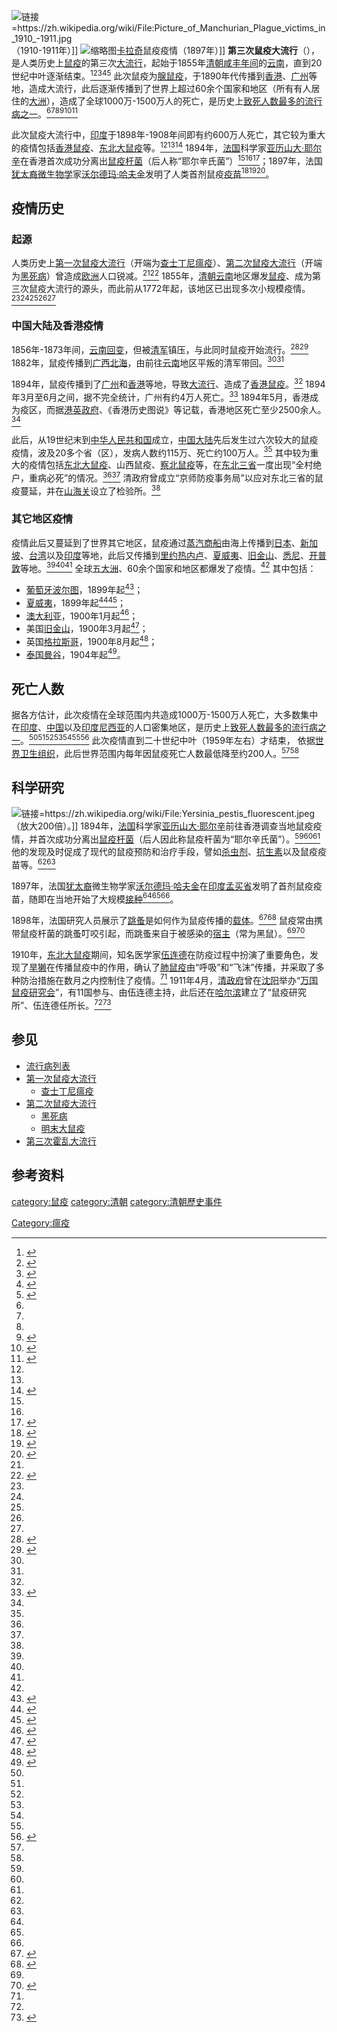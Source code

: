 {{medical}}
[[File:Picture_of_Manchurian_Plague_victims_in_1910_-1911.jpg|链接=https://zh.wikipedia.org/wiki/File:Picture_of_Manchurian_Plague_victims_in_1910_-1911.jpg]]（1910-1911年）]]
[[File:Man_being_injected_by_doctor,_during_the_outbreak_of_bubonic_Wellcome_V0029287.jpg|缩略图]][[卡拉奇|卡拉奇]]鼠疫疫情（1897年）]]
'''第三次鼠疫大流行'''（{{lang-en|Third plague pandemic}}），是人类历史上[[鼠疫|鼠疫]]的第三次[[大流行|大流行]]，起始于1855年[[清朝|清朝]][[咸丰_(年号)|咸丰年间]]的[[云南省|云南]]，直到20世纪中叶逐渐结束。<ref name=":0">{{Cite web|title=历史上那些骇人的传染病[疫情科普系列之九]|url=http://www.im.cas.cn/kxcb/wswdjt/202002/t20200208_5497980.html|accessdate=2020-12-15|author=赵欣|date=|format=|work=|publisher=[[中国科学院|中国科学院]]微生物研究所|language=zh|archive-date=2021-04-20|archive-url=https://web.archive.org/web/20210420230217/http://www.im.cas.cn/kxcb/wswdjt/202002/t20200208_5497980.html|dead-url=no}}</ref><ref name=":1">{{Cite web|title=小小老鼠，酿成大疫 鼠疫究竟是什么？|url=http://www.chinacdc.cn/jkzt/crb/jl/sy/zstd_10917/201710/t20171031_154509.html|accessdate=2020-12-15|author=|date=|format=|work=|publisher=[[中国疾病预防控制中心|中国疾病预防控制中心]]|language=zh|archive-date=2021-01-28|archive-url=https://web.archive.org/web/20210128155139/http://www.chinacdc.cn/jkzt/crb/jl/sy/zstd_10917/201710/t20171031_154509.html|dead-url=no}}</ref><ref name=":2">{{Cite web|title=鼠疫血清的背后，躺着一亿八千七百万具尸体|url=http://med.china.com.cn/content/pid/190734/tid/1026|accessdate=2020-12-15|author=|date=|format=|work=|publisher=[[中国网|中国网]]|language=zh|archive-date=2021-02-01|archive-url=https://web.archive.org/web/20210201005315/http://med.china.com.cn/content/pid/190734/tid/1026|dead-url=no}}</ref><ref name=":3">{{Cite journal|title=Top 10 Terrible Epidemics|author=Josh Sanburn|url=http://content.time.com/time/specials/packages/article/0,28804,2027479_2027486_2027498,00.html|last=|first=|date=2010-10-26|journal=《[[时代周刊|时代周刊]]》（''Time''）|issue=|doi=|others=|year=|volume=|page=|language=en-US|issn=0040-781X|pmid=|access-date=2020-12-15|archive-date=2021-02-14|archive-url=https://web.archive.org/web/20210214002643/http://content.time.com/time/specials/packages/article/0,28804,2027479_2027486_2027498,00.html|dead-url=no}}</ref><ref name=":9">{{Cite journal|title=Reemergence of human plague in Yunnan, China in 2016|url=https://www.ncbi.nlm.nih.gov/pmc/articles/PMC5999221/|last=Shi|first=Liyuan|last2=Yang|first2=Guirong|date=2018-06-13|journal=PLoS ONE|issue=6|doi=10.1371/journal.pone.0198067|volume=13|issn=1932-6203|pmc=5999221|pmid=29897940|last3=Zhang|first3=Zhikai|last4=Xia|first4=Lianxu|last5=Liang|first5=Ying|last6=Tan|first6=Hongli|last7=He|first7=Jinrong|last8=Xu|first8=Jianguo|last9=Song|first9=Zhizhong}}</ref> 此次鼠疫为[[腺鼠疫|腺鼠疫]]，于1890年代传播到[[英属香港|香港]]、[[广州市|广州]]等地，造成大流行，此后逐渐传播到了世界上超过60余个国家和地区（所有有人居住的[[大洲|大洲]]），造成了全球1000万-1500万人的死亡，是历史上[[流行病列表|致死人数最多的流行病之一]]。<ref name=":0" /><ref name=":2" /><ref name=":3" /><ref name=":4">{{Cite journal|title=The Third Plague Pandemic in Europe|url=https://www.ncbi.nlm.nih.gov/pmc/articles/PMC6501942/|last=Bramanti|first=Barbara|last2=Dean|first2=Katharine R.|date=2019-04-24|journal=Proceedings of the Royal Society B: Biological Sciences|issue=1901|doi=10.1098/rspb.2018.2429|volume=286|issn=0962-8452|pmc=6501942|pmid=30991930|last3=Walløe|first3=Lars|last4=Chr. Stenseth|first4=Nils|access-date=2020-12-15|archive-date=2020-03-25|archive-url=https://web.archive.org/web/20200325092604/https://www.ncbi.nlm.nih.gov/pmc/articles/PMC6501942/|dead-url=no}}</ref><ref name=":5">{{Cite web|title=WHO Report on Global Surveillance of Epidemic-prone Infectious Diseases|url=https://www.who.int/csr/resources/publications/surveillance/plague.pdf|accessdate=|author=|date=|format=|publisher=[[世界卫生组织|世界卫生组织]]（WHO）|language=en|archive-date=2021-03-19|archive-url=https://web.archive.org/web/20210319233312/https://www.who.int/csr/resources/publications/surveillance/plague.pdf|dead-url=no}}</ref><ref name=":13">{{Cite journal|title=Pestis Redux: The Initial Years of the Third Bubonic Plague Pandemic, 1894-1901|author=Myron Echenberg|url=https://www.jstor.org/stable/pdf/20078978.pdf|journal=Journal of World History|issue=2|doi=|others=|year=2002|volume=13|page=429-449|pmid=}}</ref> 

此次鼠疫大流行中，[[印度|印度]]于1898年-1908年间即有约600万人死亡，其它较为重大的疫情包括[[1894年香港鼠疫|香港鼠疫]]、[[东北大鼠疫|东北大鼠疫]]等。<ref name=":2" /><ref name=":5" /><ref name=":6">{{Cite journal|title=Plague history: Yersin's discovery of the causative bacterium in 1894 enabled, in the subsequent century, scientific progress in understanding the disease and the development of treatments and vaccines|url=https://pubmed.ncbi.nlm.nih.gov/24438235/|last=Butler|first=T.|date=2014-03|journal=Clinical Microbiology and Infection: The Official Publication of the European Society of Clinical Microbiology and Infectious Diseases|issue=3|doi=10.1111/1469-0691.12540|volume=20|pages=202–209|issn=1469-0691|pmid=24438235|access-date=2020-12-15|archive-date=2021-02-04|archive-url=https://web.archive.org/web/20210204153943/https://pubmed.ncbi.nlm.nih.gov/24438235/|dead-url=no}}</ref> 1894年，[[法国|法国]]科学家[[亞歷山大·耶爾辛|亚历山大·耶尔辛]]在香港首次成功分离出[[鼠疫杆菌|鼠疫杆菌]]（后人称“耶尔辛氏菌”）<ref name=":4" /><ref name=":6" /><ref name=":7">{{Cite web|title=耶爾辛——鼠疫菌的發現者－科技大觀園|url=https://scitechvista.nat.gov.tw/c/sWlI.htm|accessdate=2020-12-15|work=科技大觀園|language=zh-TW|archive-date=2021-02-01|archive-url=https://web.archive.org/web/20210201051325/https://scitechvista.nat.gov.tw/c/sWlI.htm|dead-url=no}}</ref>；1897年，法国[[犹太裔|犹太裔]][[微生物学|微生物学]]家[[沃尔德玛·哈夫金|沃尔德玛·哈夫金]]发明了人类首剂鼠疫[[疫苗|疫苗]]<ref name=":15">{{Cite news|title=Waldemar Haffkine: The vaccine pioneer the world forgot|url=https://www.bbc.com/news/world-asia-india-55050012|newspaper=BBC News|date=2020-12-11|accessdate=2021-01-03|language=en-GB|author=Joel Gunter, Vikas Pandey|work=|publisher=|format=|archive-date=2021-04-10|archive-url=https://web.archive.org/web/20210410194405/https://www.bbc.com/news/world-asia-india-55050012|dead-url=no}}</ref><ref name=":22">{{Cite web|title=沃尔德玛·哈夫金：被世界遗忘的疫苗先驱|url=http://med.china.com.cn/content/pid/221983/tid/1026|accessdate=2021-01-03|author=Joel Gunter，Vikas Pandey|date=2020-12-11|format=|work=|publisher=[[英国广播公司|英国广播公司]]（BBC）|agency=中国医疗|language=zh|archive-date=2021-04-16|archive-url=https://web.archive.org/web/20210416065653/http://med.china.com.cn/content/pid/221983/tid/1026|dead-url=no}}</ref><ref name=":32">{{Cite web|title=WALDEMAR MORDECAI HAFFKINE|url=http://www.haffkineinstitute.org/waldemar.htm|accessdate=2021-01-03|author=|date=|format=|work=|publisher=Haffkine Institute|language=|archive-date=2015-09-24|archive-url=https://web.archive.org/web/20150924024552/http://www.haffkineinstitute.org/waldemar.htm|dead-url=no}}</ref>。

== 疫情历史 ==

=== 起源 ===
人类历史上[[第一次鼠疫大流行|第一次鼠疫大流行]]（开端为[[查士丁尼瘟疫|查士丁尼瘟疫]]）、[[第二次鼠疫大流行|第二次鼠疫大流行]]（开端为[[黑死病|黑死病]]）曾造成[[欧洲|欧洲]]人口锐减。<ref name=":1" /><ref>{{Cite web|title=教科文组织：黑死病在丝绸之路上的传播给人们带来何种启示？|url=https://news.un.org/zh/story/2020/04/1053972|accessdate=2020-12-07|author=|date=2020-04-01|format=|work=|publisher=[[联合国|联合国]]|language=zh|archive-date=2021-04-08|archive-url=https://web.archive.org/web/20210408060414/https://news.un.org/zh/story/2020/04/1053972|dead-url=no}}</ref> 1855年，[[清朝|清朝]][[云南省|云南]]地区爆发[[鼠疫|鼠疫]]、成为第三次鼠疫大流行的源头，而此前从1772年起，该地区已出现多次小规模疫情。<ref name=":0" /><ref name=":1" /><ref name=":2" /><ref name=":9" /><ref name=":4" />

=== 中国大陆及香港疫情 ===
{{see also|云南回变}}

1856年-1873年间，[[云南回变|云南回变]]，但被[[清军|清军]]镇压，与此同时鼠疫开始流行。<ref name=":10">{{Cite journal|title=粮食、习俗、卫生与十九世纪的岭南瘟疫|author=赖文，李永宸|url=http://www.paper.edu.cn/scholar/showpdf/NUj2YNzIMTD0IxeQh|journal=《中国中医基础医学杂志》|issue=10|doi=|others=|year=2004|volume=|page=|pmid=|access-date=2020-12-28|archive-date=2021-02-01|archive-url=https://web.archive.org/web/20210201064858/http://www.paper.edu.cn/scholar/showpdf/NUj2YNzIMTD0IxeQh|dead-url=no}}</ref><ref name=":11">{{Cite web|title=历史时期中国的鼠疫自然疫源地|url=https://history.sjtu.edu.cn/SJTU/JDHistory/kindeditor/Upload/file/20200709/202007091008323390000.pdf|accessdate=|author=曹树基，李玉尚|date=|format=|publisher=|agency=上海交通大学|language=zh}}</ref> 1882年，鼠疫传播到[[广西壮族自治区|广西]][[北海市|北海]]，由前往[[云南省|云南]]地区平叛的清军带回。<ref name=":10" /><ref name=":11" />

1894年，鼠疫传播到了[[广州市|广州]]和[[香港|香港]]等地，导致[[大流行|大流行]]、造成了[[1894年香港鼠疫|香港鼠疫]]。<ref name=":5" /> 1894年3月至6月之间，据不完全统计，广州有约4万人死亡。<ref name=":14">{{Cite web|title=1894年香港鼠疫中的“太平山事件”|url=https://www.thepaper.cn/newsDetail_forward_1452445|accessdate=2020-12-28|author=姬凌辉|date=|format=|work=|publisher=[[澎湃新闻|澎湃新闻]]|language=|archive-date=2021-01-31|archive-url=https://web.archive.org/web/20210131211320/https://www.thepaper.cn/newsDetail_forward_1452445|dead-url=no}}</ref> 1894年5月，香港成为疫区，而据[[港英政府|港英政府]]、《香港历史图说》等记载，香港地区死亡至少2500余人。<ref name=":14" />

此后，从19世纪末到[[中华人民共和国|中华人民共和国]]成立，[[中国大陆|中国大陆]]先后发生过六次较大的鼠疫疫情，波及20多个省（区），发病人数约115万、死亡约100万人。<ref name=":0" /> 其中较为重大的疫情包括[[东北大鼠疫|东北大鼠疫]]、山西鼠疫、[[察北鼠疫|察北鼠疫]]等，在[[东北三省|东北三省]]一度出现“全村绝户，重病必死”的情况。<ref name=":1" /><ref name=":2" /> 清政府曾成立“京师防疫事务局”以应对东北三省的鼠疫蔓延，并在[[山海关|山海关]]设立了检验所。<ref name=":2" />

=== 其它地区疫情 ===
疫情此后又蔓延到了世界其它地区，鼠疫通过[[蒸汽船|蒸汽商船]]由海上传播到[[日本|日本]]、[[新加坡|新加坡]]、[[台湾|台湾]]以及[[印度|印度]]等地，此后又传播到[[里约热内卢|里约热内卢]]、[[夏威夷州|夏威夷]]、[[旧金山|旧金山]]、[[悉尼|悉尼]]、[[开普敦|开普敦]]等地。<ref name=":3" /><ref name=":4" /><ref name=":5" /> 全球[[五大洲|五大洲]]、60余个国家和地区都爆发了疫情。<ref name=":5" /> 其中包括：

* [[葡萄牙|葡萄牙]][[波尔图|波尔图]]，1899年起<ref>{{Cite journal|title="Plague Hospital in Porto - 1899"|author=Unknown author|url=https://www.repository.cam.ac.uk/handle/1810/284809|last=|first=|date=2018-11-08|journal=Institut Pasteur|issue=|doi=10.17863/CAM.32180|others=|year=2018|volume=|page=|language=en|pmid=|access-date=2020-12-28|archive-date=2021-02-06|archive-url=https://web.archive.org/web/20210206010959/https://www.repository.cam.ac.uk/handle/1810/284809|dead-url=no}}</ref>；
*[[夏威夷州|夏威夷]]，1899年起<ref>{{Cite book|chapter=Honolulu's Battle with Bubonic Plague|url=https://books.google.com/books?id=lE8XAAAAYAAJ&pg=RA1-PA97#v=onepage&q=plague&f=false|publisher=Honolulu Star-Bulletin|date=1900|language=en|title=All about Hawaii: The Recognized Book of Authentic Information on Hawaii, Combined with Thrum's Hawaiian Annual and Standard Guide|last=|first=|year=|isbn=|location=|pages=97|access-date=2020-12-28|archive-date=2020-08-19|archive-url=https://web.archive.org/web/20200819141514/https://books.google.com/books?id=lE8XAAAAYAAJ&pg=RA1-PA97#v=onepage&q=plague&f=false|dead-url=no}}</ref><ref>{{Cite web|title=PLAGUE IN PARADISE: A STUDY OF PLAGUE ON HAWAIIAN SUGARCANE PLANTATIONS|url=https://scholarsbank.uoregon.edu/xmlui/bitstream/handle/1794/7694/Bailey_Kevin_thesis2007.pdf?sequence=1|accessdate=|author=KEVIN R. BAILEY|date=2007|format=|publisher=[[俄勒冈大学|俄勒冈大学]] (University of Oregon)|language=en|archive-date=2020-08-09|archive-url=https://web.archive.org/web/20200809080839/https://scholarsbank.uoregon.edu/xmlui/bitstream/handle/1794/7694/Bailey_Kevin_thesis2007.pdf?sequence=1|dead-url=no}}</ref>；
*[[澳大利亚|澳大利亚]]，1900年1月起<ref>{{Cite web|title=Bubonic plague|url=https://www.nma.gov.au/defining-moments/resources/bubonic-plague|accessdate=2020-12-28|author=|date=|work=|publisher=[[澳大利亚国立博物馆|澳大利亚国立博物馆]] (National Museum of Australia)|language=en|archive-date=2019-05-27|archive-url=https://web.archive.org/web/20190527023640/https://www.nma.gov.au/defining-moments/resources/bubonic-plague|dead-url=no}}</ref>；
* 美国[[旧金山|旧金山]]，1900年3月起<ref>{{Cite book|chapter=|url=https://books.google.com/books?id=ZOsBAAAAYAAJ&pg=PA1042#v=onepage&q&f=false|publisher=American Medical Association.|date=1901|language=en|title=Journal of the American Medical Association|last=|first=|year=|isbn=|location=|pages=|access-date=2020-12-28|archive-date=2016-05-07|archive-url=https://web.archive.org/web/20160507001038/https://books.google.com/books?id=ZOsBAAAAYAAJ&pg=PA1042#v=onepage&q&f=false|dead-url=no}}</ref>；
* 英国[[格拉斯哥|格拉斯哥]]，1900年8月起<ref>{{Cite news|title=Rats 'wrongly blamed' for 1900 Glasgow plague outbreak|url=https://www.bbc.com/news/uk-scotland-46654092|newspaper=BBC News|date=2019-01-02|accessdate=2020-12-28|language=en-GB|archive-date=2021-02-20|archive-url=https://web.archive.org/web/20210220191431/https://www.bbc.com/news/uk-scotland-46654092|dead-url=no}}</ref>；
*[[泰国|泰国]][[曼谷|曼谷]]，1904年起<ref>{{Cite journal|title=PLAGUE STUDIES 1. A Summary of the History and a Survey of the Present Distribution of the Disease|author=R. POLLITZER|url=https://apps.who.int/iris/bitstream/handle/10665/266229/PMC2554113.pdf?sequence=1&isAllowed=y|journal=Bull. World Hlth Org.|issue=4|doi=|others=|year=1951|volume=|page=475-533|pmid=}}</ref>。

== 死亡人数 ==
据各方估计，此次疫情在全球范围内共造成1000万-1500万人死亡，大多数集中在[[印度|印度]]、[[中國|中国]]以及[[印度尼西亚|印度尼西亚]]的人口密集地区，是历史上[[流行病列表|致死人数最多的流行病之一]]。<ref name=":0" /><ref name=":2" /><ref name=":3" /><ref name=":4" /><ref name=":5" /><ref name=":13" /><ref name=":8">{{Cite web|title=The History of Plague – Part 1. The Three Great Pandemics|url=https://jmvh.org/article/the-history-of-plague-part-1-the-three-great-pandemics/|accessdate=2020-12-15|author=John Frith|date=|format=|work=|publisher=Journal of Military and Veterans' Health|language=en|archive-date=2019-10-02|archive-url=https://web.archive.org/web/20191002022050/https://jmvh.org/article/the-history-of-plague-part-1-the-three-great-pandemics/|dead-url=no}}</ref> 此次疫情直到二十世纪中叶（1959年左右）才结束， 依据[[世界卫生组织|世界卫生组织]]，此后世界范围内每年因鼠疫死亡人数最低降至约200人。<ref name=":5" /><ref name=":8" />

== 科学研究 ==
[[File:Yersinia_pestis_fluorescent.jpeg|链接=https://zh.wikipedia.org/wiki/File:Yersinia_pestis_fluorescent.jpeg]]（放大200倍）。]]
1894年，[[法国|法国]]科学家[[亞歷山大·耶爾辛|亚历山大·耶尔辛]]前往香港调查当地鼠疫疫情，并首次成功分离出[[鼠疫杆菌|鼠疫杆菌]]（后人因此称鼠疫杆菌为“耶尔辛氏菌”）。<ref name=":4" /><ref name=":6" /><ref name=":7" /> 他的发现及时促成了现代的鼠疫预防和治疗手段，譬如[[杀虫剂|杀虫剂]]、[[抗生素|抗生素]]以及鼠疫疫苗等。<ref name=":6" /><ref name=":7" /> 

1897年，法国[[犹太裔|犹太裔]]微生物学家[[沃尔德玛·哈夫金|沃尔德玛·哈夫金]]在[[英属印度|印度]][[孟買省|孟买省]]发明了首剂鼠疫疫苗，随即在当地开始了大规模[[疫苗接種|接种]]<ref name=":15" /><ref name=":22" /><ref name=":32" />。

1898年，法国研究人员{{le|保尔–路易·西蒙德|Paul-Louis Simond}}展示了[[跳蚤|跳蚤]]是如何作为鼠疫传播的[[载体_(生物学)|载体]]。<ref>{{Cite journal|title=[The discovery by Paul-Louis Simond of the role of the flea in the transmission of the plague]|url=https://pubmed.ncbi.nlm.nih.gov/11000944/|last=Mollaret|first=H. H.|date=1999-12|journal=Bulletin De La Societe De Pathologie Exotique (1990)|issue=5 Pt 2|volume=92|pages=383–387|issn=0037-9085|pmid=11000944}}</ref><ref name=":12">{{Cite journal|title=Paul-Louis Simond and his discovery of plague transmission by rat fleas: a centenary|url=https://pubmed.ncbi.nlm.nih.gov/9602755/|last=Simond|first=M.|last2=Godley|first2=M. L.|date=1998-02|journal=Journal of the Royal Society of Medicine|issue=2|doi=10.1177/014107689809100219|volume=91|pages=101–104|issn=0141-0768|pmc=1296502|pmid=9602755|last3=Mouriquand|first3=P. D.|access-date=2020-12-28|archive-date=2021-01-31|archive-url=https://web.archive.org/web/20210131230953/https://pubmed.ncbi.nlm.nih.gov/9602755/|dead-url=no}}</ref> 鼠疫常由携带鼠疫杆菌的跳蚤叮咬引起，而跳蚤来自于被感染的[[宿主|宿主]]（常为黑鼠）。<ref name=":12" /><ref>{{Cite journal|title=Paul-Louis Simond and his discovery of plague transmission by rat fleas: a centenary|url=https://pubmed.ncbi.nlm.nih.gov/9602755/|last=Simond|first=M.|last2=Godley|first2=M. L.|date=1998-02|journal=Journal of the Royal Society of Medicine|issue=2|doi=10.1177/014107689809100219|volume=91|pages=101–104|issn=0141-0768|pmc=1296502|pmid=9602755|last3=Mouriquand|first3=P. D.|access-date=2020-12-28|archive-date=2021-01-31|archive-url=https://web.archive.org/web/20210131230953/https://pubmed.ncbi.nlm.nih.gov/9602755/|dead-url=no}}</ref>

1910年，[[东北大鼠疫|东北大鼠疫]]期间，知名医学家[[伍连德|伍连德]]在防疫过程中扮演了重要角色，发现了[[旱獭|旱獭]]在传播鼠疫中的作用，确认了[[肺鼠疫|肺鼠疫]]由“呼吸”和“飞沫”传播，并采取了多种防治措施在数月之内控制住了疫情。<ref name=":0" /> 1911年4月，[[清政府|清政府]]曾在[[沈阳市|沈阳]]举办“[[万国鼠疫研究会|万国鼠疫研究会]]”，有11国参与、由伍连德主持，此后还在[[哈尔滨市|哈尔滨]]建立了“鼠疫研究所”、伍连德任所长。<ref name=":2" /><ref>{{Cite web|title=沈阳万国鼠疫研究会始末|url=http://gb.oversea.cnki.net/KCMS/detail/detail.aspx?filename=ZGKS504.006&dbcode=CJFQ&dbname=CJFD1995|accessdate=2020-12-15|author=于永敏；刘进；王忠云|date=1995年|format=|work=|publisher=中国学术期刊网络出版总库|language=|archive-date=2021-02-04|archive-url=https://web.archive.org/web/20210204141147/http://gb.oversea.cnki.net/KCMS/detail/detail.aspx?filename=ZGKS504.006&dbcode=CJFQ&dbname=CJFD1995|dead-url=no}}</ref>

== 参见 ==

* [[流行病列表|流行病列表]]
* [[第一次鼠疫大流行|第一次鼠疫大流行]]
**[[查士丁尼瘟疫|查士丁尼瘟疫]]
*[[第二次鼠疫大流行|第二次鼠疫大流行]]
**[[黑死病|黑死病]]
**[[明末大鼠疫|明末大鼠疫]]
*[[第三次霍乱大流行|第三次霍乱大流行]]

== 参考资料 ==
{{reflist|2}}

{{Epidemics}}

[[Category:瘟疫|Category:瘟疫]]
[[category:鼠疫|category:鼠疫]]
[[category:清朝|category:清朝]]
[[category:清朝歷史事件|category:清朝歷史事件]]